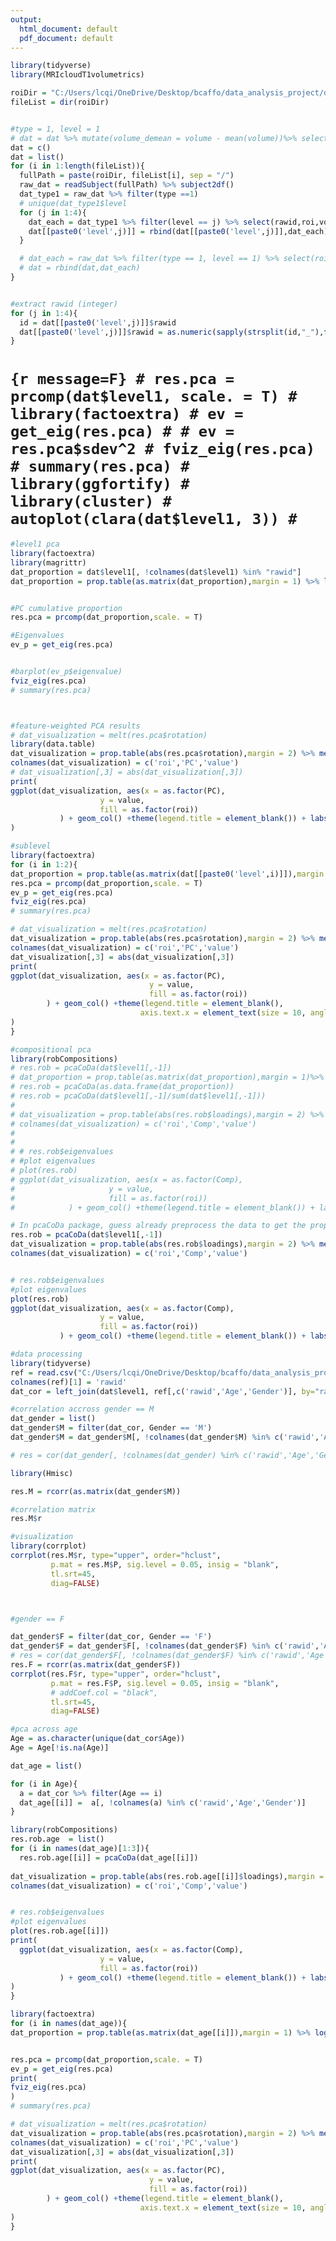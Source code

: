 ```yaml
---
output:
  html_document: default
  pdf_document: default
---
```

```r
library(tidyverse)
library(MRIcloudT1volumetrics)

roiDir = "C:/Users/lcqi/OneDrive/Desktop/bcaffo/data_analysis_project/data"
fileList = dir(roiDir)


#type = 1, level = 1
# dat = dat %>% mutate(volume_demean = volume - mean(volume))%>% select(roi,volume_demean)%>% spread(roi,volume_demean)
dat = c()
dat = list()
for (i in 1:length(fileList)){
  fullPath = paste(roiDir, fileList[i], sep = "/")
  raw_dat = readSubject(fullPath) %>% subject2df()
  dat_type1 = raw_dat %>% filter(type ==1)
  # unique(dat_type1$level
  for (j in 1:4){
    dat_each = dat_type1 %>% filter(level == j) %>% select(rawid,roi,volume) %>% spread(roi,volume)
    dat[[paste0('level',j)]] = rbind(dat[[paste0('level',j)]],dat_each)
  }

  # dat_each = raw_dat %>% filter(type == 1, level == 1) %>% select(roi,volume) %>% spread(roi,volume)
  # dat = rbind(dat,dat_each)
}


#extract rawid (integer)
for (j in 1:4){
  id = dat[[paste0('level',j)]]$rawid
  dat[[paste0('level',j)]]$rawid = as.numeric(sapply(strsplit(id,"_"),function(x) x[1]))
}


```


# ```{r message=F}
# res.pca = prcomp(dat$level1, scale. = T)
# library(factoextra)
# ev = get_eig(res.pca)
# # ev = res.pca$sdev^2
# fviz_eig(res.pca)
# summary(res.pca)
# library(ggfortify)
# library(cluster)
# autoplot(clara(dat$level1, 3))
# ```




```r
#level1 pca
library(factoextra)
library(magrittr)
dat_proportion = dat$level1[, !colnames(dat$level1) %in% "rawid"]
dat_proportion = prop.table(as.matrix(dat_proportion),margin = 1) %>% log()


#PC cumulative proportion
res.pca = prcomp(dat_proportion,scale. = T)

#Eigenvalues
ev_p = get_eig(res.pca)


#barplot(ev_p$eigenvalue)
fviz_eig(res.pca)
# summary(res.pca)



#feature-weighted PCA results
# dat_visualization = melt(res.pca$rotation)
library(data.table)
dat_visualization = prop.table(abs(res.pca$rotation),margin = 2) %>% melt()
colnames(dat_visualization) = c('roi','PC','value')
# dat_visualization[,3] = abs(dat_visualization[,3]) 
print(
ggplot(dat_visualization, aes(x = as.factor(PC), 
                    y = value, 
                    fill = as.factor(roi))
           ) + geom_col() +theme(legend.title = element_blank()) + labs(x = 'PC', title = 'type1, level1')
)
```



```r
#sublevel
library(factoextra)
for (i in 1:2){
dat_proportion = prop.table(as.matrix(dat[[paste0('level',i)]]),margin = 1) %>% log() 
res.pca = prcomp(dat_proportion,scale. = T)
ev_p = get_eig(res.pca)
fviz_eig(res.pca)
# summary(res.pca)

# dat_visualization = melt(res.pca$rotation)
dat_visualization = prop.table(abs(res.pca$rotation),margin = 2) %>% melt()
colnames(dat_visualization) = c('roi','PC','value')
dat_visualization[,3] = abs(dat_visualization[,3])
print(
ggplot(dat_visualization, aes(x = as.factor(PC),
                               y = value,
                               fill = as.factor(roi))
        ) + geom_col() +theme(legend.title = element_blank(),
                             axis.text.x = element_text(size = 10, angle = 90,vjust=0)) + labs(x = 'PC', title = paste('type1, level',i))
)
}
```





```r

#compositional pca
library(robCompositions)
# res.rob = pcaCoDa(dat$level1[,-1])
# dat_proportion = prop.table(as.matrix(dat_proportion),margin = 1)%>% log() %>% abs()
# res.rob = pcaCoDa(as.data.frame(dat_proportion))
# res.rob = pcaCoDa(dat$level1[,-1]/sum(dat$level1[,-1]))
# 
# dat_visualization = prop.table(abs(res.rob$loadings),margin = 2) %>% melt()
# colnames(dat_visualization) = c('roi','Comp','value')
# 
# 
# # res.rob$eigenvalues 
# #plot eigenvalues
# plot(res.rob)
# ggplot(dat_visualization, aes(x = as.factor(Comp), 
#                     y = value, 
#                     fill = as.factor(roi))
#            ) + geom_col() +theme(legend.title = element_blank()) + labs(x = 'Comp', title = 'type1, level1, compositional PCA')

# In pcaCoDa package, guess already preprocess the data to get the proportion
res.rob = pcaCoDa(dat$level1[,-1])
dat_visualization = prop.table(abs(res.rob$loadings),margin = 2) %>% melt()
colnames(dat_visualization) = c('roi','Comp','value')


# res.rob$eigenvalues 
#plot eigenvalues
plot(res.rob)
ggplot(dat_visualization, aes(x = as.factor(Comp), 
                    y = value, 
                    fill = as.factor(roi))
           ) + geom_col() +theme(legend.title = element_blank()) + labs(x = 'Comp', title = 'type1, level1, compositional PCA')

```


```r
#data processing
library(tidyverse)
ref = read.csv("C:/Users/lcqi/OneDrive/Desktop/bcaffo/data_analysis_project/unrestricted_bcaffo_12_12_2017_12_17_8.csv%3B.csv", header = T)
colnames(ref)[1] = 'rawid'
dat_cor = left_join(dat$level1, ref[,c('rawid','Age','Gender')], by="rawid")

#correlation accross gender == M
dat_gender = list()
dat_gender$M = filter(dat_cor, Gender == 'M')
dat_gender$M = dat_gender$M[, !colnames(dat_gender$M) %in% c('rawid','Age','Gender')]

# res = cor(dat_gender[, !colnames(dat_gender) %in% c('rawid','Age','Gender')])

library(Hmisc)

res.M = rcorr(as.matrix(dat_gender$M))

#correlation matrix
res.M$r

#visualization
library(corrplot)
corrplot(res.M$r, type="upper", order="hclust", 
         p.mat = res.M$P, sig.level = 0.05, insig = "blank",
         tl.srt=45,
         diag=FALSE)



#gender == F

dat_gender$F = filter(dat_cor, Gender == 'F')
dat_gender$F = dat_gender$F[, !colnames(dat_gender$F) %in% c('rawid','Age','Gender')]
# res = cor(dat_gender$F[, !colnames(dat_gender$F) %in% c('rawid','Age','Gender')])
res.F = rcorr(as.matrix(dat_gender$F))
corrplot(res.F$r, type="upper", order="hclust", 
         p.mat = res.F$P, sig.level = 0.05, insig = "blank",
         # addCoef.col = "black",
         tl.srt=45,
         diag=FALSE)


```





```r
#pca across age
Age = as.character(unique(dat_cor$Age))
Age = Age[!is.na(Age)]

dat_age = list()

for (i in Age){
  a = dat_cor %>% filter(Age == i)
  dat_age[[i]] =  a[, !colnames(a) %in% c('rawid','Age','Gender')] 
}

library(robCompositions)
res.rob.age  = list()
for (i in names(dat_age)[1:3]){
  res.rob.age[[i]] = pcaCoDa(dat_age[[i]])
  
dat_visualization = prop.table(abs(res.rob.age[[i]]$loadings),margin = 2) %>% melt()
colnames(dat_visualization) = c('roi','Comp','value')


# res.rob$eigenvalues 
#plot eigenvalues
plot(res.rob.age[[i]])
print(
  ggplot(dat_visualization, aes(x = as.factor(Comp), 
                    y = value, 
                    fill = as.factor(roi))
           ) + geom_col() +theme(legend.title = element_blank()) + labs(x = 'Comp', title = paste('compositional PCA across age',i))
)
}
```

```r
library(factoextra)
for (i in names(dat_age)){
dat_proportion = prop.table(as.matrix(dat_age[[i]]),margin = 1) %>% log() 


res.pca = prcomp(dat_proportion,scale. = T)
ev_p = get_eig(res.pca)
print(
fviz_eig(res.pca)
)
# summary(res.pca)

# dat_visualization = melt(res.pca$rotation)
dat_visualization = prop.table(abs(res.pca$rotation),margin = 2) %>% melt()
colnames(dat_visualization) = c('roi','PC','value')
dat_visualization[,3] = abs(dat_visualization[,3])
print(
ggplot(dat_visualization, aes(x = as.factor(PC),
                               y = value,
                               fill = as.factor(roi))
        ) + geom_col() +theme(legend.title = element_blank(),
                             axis.text.x = element_text(size = 10, angle = 90,vjust=0)) + labs(x = 'PC', title = paste('pca, age',i))
)
}
```















